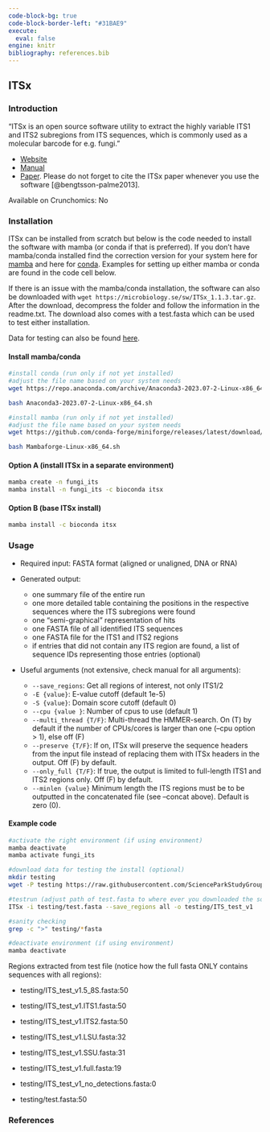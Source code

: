 ---
code-block-bg: true
code-block-border-left: "#31BAE9"
execute:
  eval: false
engine: knitr
bibliography: references.bib
---

## ITSx

### Introduction

"ITSx is an open source software utility to extract the highly variable ITS1 and ITS2 subregions from ITS sequences, which is commonly used as a molecular barcode for e.g. fungi."

-   [Website](https://microbiology.se/software/itsx/)
-   [Manual](https://microbiology.se/publ/itsx_users_guide.pdf)
-   [Paper](https://besjournals.onlinelibrary.wiley.com/doi/full/10.1111/2041-210X.12073). Please do not forget to cite the ITSx paper whenever you use the software [@bengtsson-palme2013].

Available on Crunchomics: No

### Installation

ITSx can be installed from scratch but below is the code needed to install the software with mamba (or conda if that is preferred). If you don't have mamba/conda installed find the correction version for your system here for [mamba](https://github.com/conda-forge/miniforge#mambaforge) and here for [conda](https://www.anaconda.com/download). Examples for setting up either mamba or conda are found in the code cell below.

If there is an issue with the mamba/conda installation, the software can also be downloaded with `wget https://microbiology.se/sw/ITSx_1.1.3.tar.gz`. After the download, decompress the folder and follow the information in the readme.txt. The download also comes with a test.fasta which can be used to test either installation.

Data for testing can also be found [here](https://github.com/ScienceParkStudyGroup/software_information/data/itsx/).

#### Install mamba/conda

```{bash}
#install conda (run only if not yet installed)
#adjust the file name based on your system needs
wget https://repo.anaconda.com/archive/Anaconda3-2023.07-2-Linux-x86_64.sh

bash Anaconda3-2023.07-2-Linux-x86_64.sh

#install mamba (run only if not yet installed)
#adjust the file name based on your system needs
wget https://github.com/conda-forge/miniforge/releases/latest/download/Mambaforge-Linux-x86_64.sh

bash Mambaforge-Linux-x86_64.sh
```

#### Option A (install ITSx in a separate environment)

```{bash}
mamba create -n fungi_its
mamba install -n fungi_its -c bioconda itsx
```

#### Option B (base ITSx install)

```{bash}
mamba install -c bioconda itsx
```

### Usage

-   Required input: FASTA format (aligned or unaligned, DNA or RNA)

-   Generated output:

    -   one summary file of the entire run
    -   one more detailed table containing the positions in the respective sequences where the ITS subregions were found
    -   one "semi-graphical" representation of hits
    -   one FASTA file of all identified ITS sequences
    -   one FASTA file for the ITS1 and ITS2 regions
    -   if entries that did not contain any ITS region are found, a list of sequence IDs representing those entries (optional)

-   Useful arguments (not extensive, check manual for all arguments):

    -   `--save_regions`: Get all regions of interest, not only ITS1/2
    -   `-E {value}`: E-value cutoff (default 1e-5)
    -   `-S {value}`: Domain score cutoff (default 0)
    -   `--cpu {value }`: Number of cpus to use (default 1)
    -   `--multi_thread {T/F}`: Multi-thread the HMMER-search. On (T) by default if the number of CPUs/cores is larger than one (--cpu option \> 1), else off (F)
    -   `--preserve {T/F}`: If on, ITSx will preserve the sequence headers from the input file instead of replacing them with ITSx headers in the output. Off (F) by default.
    -   `--only_full {T/F}`: If true, the output is limited to full-length ITS1 and ITS2 regions only. Off (F) by default.
    -   `--minlen {value}` Minimum length the ITS regions must be to be outputted in the concatenated file (see --concat above). Default is zero (0).

#### Example code

```{bash}
#activate the right environment (if using environment)
mamba deactivate
mamba activate fungi_its

#download data for testing the install (optional)
mkdir testing
wget -P testing https://raw.githubusercontent.com/ScienceParkStudyGroup/software_information/main/data/itsx/test.fasta

#testrun (adjust path of test.fasta to where ever you downloaded the software)
ITSx -i testing/test.fasta --save_regions all -o testing/ITS_test_v1

#sanity checking
grep -c ">" testing/*fasta

#deactivate environment (if using environment)
mamba deactivate
```

Regions extracted from test file (notice how the full fasta ONLY contains sequences with all regions):

-   testing/ITS_test_v1.5_8S.fasta:50

-   testing/ITS_test_v1.ITS1.fasta:50

-   testing/ITS_test_v1.ITS2.fasta:50

-   testing/ITS_test_v1.LSU.fasta:32

-   testing/ITS_test_v1.SSU.fasta:31

-   testing/ITS_test_v1.full.fasta:19

-   testing/ITS_test_v1_no_detections.fasta:0

-   testing/test.fasta:50

### References